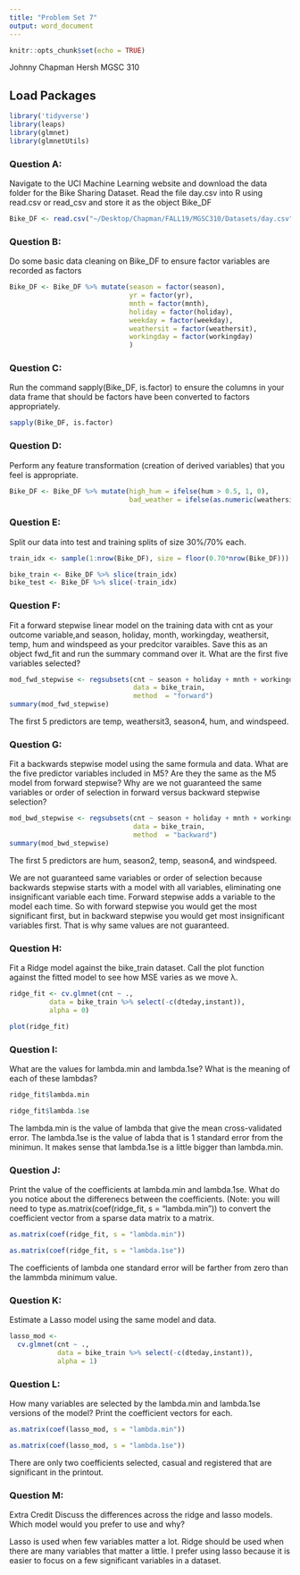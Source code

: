 ```yaml
---
title: "Problem Set 7"
output: word_document
---
```


```r
knitr::opts_chunk$set(echo = TRUE)
```

Johnny Chapman
Hersh
MGSC 310

## Load Packages

```r
library('tidyverse')
library(leaps)
library(glmnet)
library(glmnetUtils)
```

### Question A:
Navigate to the UCI Machine Learning website and download the data folder for the Bike
Sharing Dataset. Read the file day.csv into R using read.csv or read_csv and store it as
the object Bike_DF


```r
Bike_DF <- read.csv("~/Desktop/Chapman/FALL19/MGSC310/Datasets/day.csv")
```


### Question B:
Do some basic data cleaning on Bike_DF to ensure factor variables are recorded as factors

```r
Bike_DF <- Bike_DF %>% mutate(season = factor(season),
                              yr = factor(yr),
                              mnth = factor(mnth),
                              holiday = factor(holiday),
                              weekday = factor(weekday),
                              weathersit = factor(weathersit),
                              workingday = factor(workingday)
                              )
```


### Question C:
Run the command sapply(Bike_DF, is.factor) to ensure the columns in your data frame
that should be factors have been converted to factors appropriately.


```r
sapply(Bike_DF, is.factor) 
```


### Question D:
Perform any feature transformation (creation of derived variables) that you feel is appropriate.

```r
Bike_DF <- Bike_DF %>% mutate(high_hum = ifelse(hum > 0.5, 1, 0),
                              bad_weather = ifelse(as.numeric(weathersit) > 2, 1, 0))
```


### Question E: 
Split our data into test and training splits of size 30%/70% each.


```r
train_idx <- sample(1:nrow(Bike_DF), size = floor(0.70*nrow(Bike_DF)))

bike_train <- Bike_DF %>% slice(train_idx)
bike_test <- Bike_DF %>% slice(-train_idx)
```


### Question F: 
Fit a forward stepwise linear model on the training data with cnt as your outcome variable,and season, holiday, month, workingday, weathersit, temp, hum and windspeed as your predcitor varaibles. Save this as an object fwd_fit and run the summary command over it. What are the first five variables selected?


```r
mod_fwd_stepwise <- regsubsets(cnt ~ season + holiday + mnth + workingday + weathersit + temp + hum + windspeed,
                               data = bike_train,
                               method  = "forward")
summary(mod_fwd_stepwise)    
```
The first 5 predictors are temp, weathersit3, season4, hum, and windspeed.



### Question G: 
Fit a backwards stepwise model using the same formula and data. What are the five predictor variables included in M5? Are they the same as the M5 model from forward stepwise? Why are we not guaranteed the same variables or order of selection in forward versus backward stepwise selection?

```r
mod_bwd_stepwise <- regsubsets(cnt ~ season + holiday + mnth + workingday + weathersit + temp + hum + windspeed,
                               data = bike_train,
                               method  = "backward")
summary(mod_bwd_stepwise)      
```
The first 5 predictors are hum, season2, temp, season4, and windspeed. 

We are not guaranteed same variables or order of selection because backwards stepwise starts with a model with all variables, eliminating one insignificant variable each time. Forward stepwise adds a variable to the model each time. So with forward stepwise you would get the most significant first, but in backward stepwise you would get most insignificant variables first. That is why same values are not guaranteed.

### Question H: 
Fit a Ridge model against the bike_train dataset. Call the plot function against the fitted model to see how MSE varies as we move λ.

```r
ridge_fit <- cv.glmnet(cnt ~ ., 
          data = bike_train %>% select(-c(dteday,instant)),
          alpha = 0)

plot(ridge_fit)   
```


### Question I: 
What are the values for lambda.min and lambda.1se? What is the meaning of each of these
lambdas?

```r
ridge_fit$lambda.min
```


```r
ridge_fit$lambda.1se
```
The lambda.min is the value of lambda that give the mean cross-validated error. The lambda.1se is the value of labda that is 1 standard error from the minimun. It makes sense that lambda.1se is a little bigger than lambda.min.

### Question J: 
Print the value of the coefficients at lambda.min and lambda.1se. What do you
notice about the differenecs between the coefficients. (Note: you will need to type
as.matrix(coef(ridge_fit, s = "lambda.min")) to convert the coefficient vector from a
sparse data matrix to a matrix.

```r
as.matrix(coef(ridge_fit, s = "lambda.min")) 
```


```r
as.matrix(coef(ridge_fit, s = "lambda.1se")) 
```
The coefficients of lambda one standard error will be farther from zero than the lammbda minimum value. 


### Question K: 
Estimate a Lasso model using the same model and data.

```r
lasso_mod <- 
  cv.glmnet(cnt ~ ., 
            data = bike_train %>% select(-c(dteday,instant)),
            alpha = 1)
```


### Question L: 
How many variables are selected by the lambda.min and lambda.1se versions of the model?
Print the coefficient vectors for each.

```r
as.matrix(coef(lasso_mod, s = "lambda.min")) 
```

```r
as.matrix(coef(lasso_mod, s = "lambda.1se")) 
```
There are only two coefficients selected, casual and registered that are significant in the printout. 

### Question M:
Extra Credit Discuss the differences across the ridge and lasso models. Which model would
you prefer to use and why?


Lasso is used when few variables matter a lot. Ridge should be used when there are many variables that matter a little. I prefer using lasso because it is easier to focus on a few significant variables in a dataset. 
